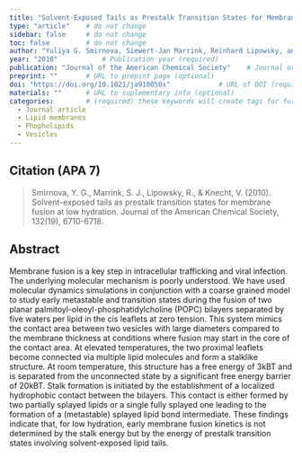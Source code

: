 ```yaml
---
title: "Solvent-Exposed Tails as Prestalk Transition States for Membrane Fusion at Low Hydration"          # Paper title (required)
type: "article"    # do not change
sidebar: false     # do not change
toc: false         # do not change
author: "Yuliya G. Smirnova, Siewert-Jan Marrink, Reinhard Lipowsky, and Volker Knecht"         # Paper authors (required)
year: "2010"           # Publication year (required)
publication: "Journal of the American Chemical Society"    # Journal or similar (required)
preprint: ""       # URL to prepint page (optional)  
doi: "https://doi.org/10.1021/ja910050x"            # URL of DOI (required)  
materials: ""      # URL to suplementary info (optional)
categories:        # (required) these keywords will create tags for further filtering. 
  - Journal article
  - Lipid membranes
  - Phopholipids
  - Vesicles
---
```


<!-- 
The info below is just an example. 

Both fields are required and they have to be replaced with the respective info for each paper. 

Please notice the `> ` symbol before the citation, it gives it additional styling.  
-->

## Citation (APA 7)      

> Smirnova, Y. G., Marrink, S. J., Lipowsky, R., & Knecht, V. (2010). Solvent-exposed tails as prestalk transition states for membrane fusion at low hydration. Journal of the American Chemical Society, 132(19), 6710-6718.

## Abstract

Membrane fusion is a key step in intracellular trafficking and viral infection. The underlying molecular mechanism is poorly understood. We have used molecular dynamics simulations in conjunction with a coarse grained model to study early metastable and transition states during the fusion of two planar palmitoyl-oleoyl-phosphatidylcholine (POPC) bilayers separated by five waters per lipid in the cis leaflets at zero tension. This system mimics the contact area between two vesicles with large diameters compared to the membrane thickness at conditions where fusion may start in the core of the contact area. At elevated temperatures, the two proximal leaflets become connected via multiple lipid molecules and form a stalklike structure. At room temperature, this structure has a free energy of 3kBT and is separated from the unconnected state by a significant free energy barrier of 20kBT. Stalk formation is initiated by the establishment of a localized hydrophobic contact between the bilayers. This contact is either formed by two partially splayed lipids or a single fully splayed one leading to the formation of a (metastable) splayed lipid bond intermediate. These findings indicate that, for low hydration, early membrane fusion kinetics is not determined by the stalk energy but by the energy of prestalk transition states involving solvent-exposed lipid tails.
